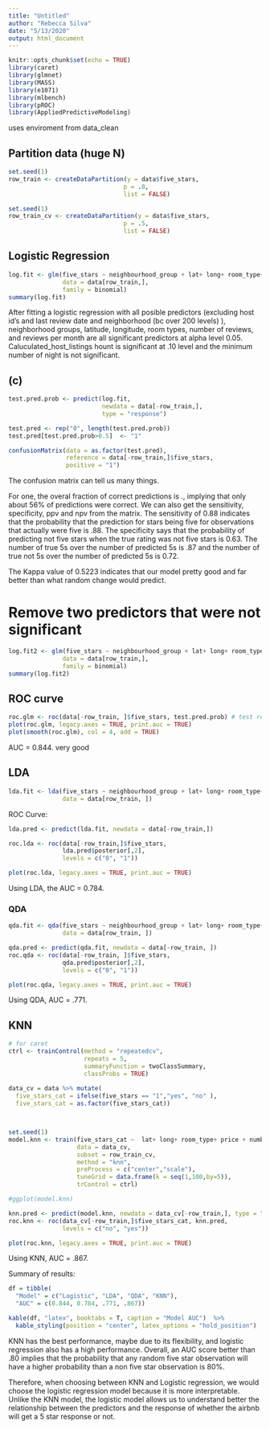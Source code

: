 ```yaml
---
title: "Untitled"
author: "Rebecca Silva"
date: "5/13/2020"
output: html_document
---
```


```r
knitr::opts_chunk$set(echo = TRUE)
library(caret)
library(glmnet)
library(MASS)
library(e1071)
library(mlbench)
library(pROC)
library(AppliedPredictiveModeling)
```

uses enviroment from data_clean

## Partition data (huge N)
```r
set.seed(1)
row_train <- createDataPartition(y = data$five_stars,
                                p = .8,
                                list = FALSE)

set.seed(1)
row_train_cv <- createDataPartition(y = data$five_stars,
                                p = .5,
                                list = FALSE)
```


## Logistic Regression 

```r
log.fit <- glm(five_stars ~ neighbourhood_group + lat+ long+ room_type+ price+ minimum_nights + number_of_reviews + reviews_per_month + calculated_host_listings_count + availability_365, 
               data = data[row_train,], 
               family = binomial)
summary(log.fit)
```

After fitting a logistic regression with all posible predictors (excluding host id's and last review date and neighborhood (bc over 200 levels) ), neighborhood groups, latitude, longitude, room types, number of reviews, and reviews per month are all significant predictors at alpha level 0.05. Caluculated_host_listings hount is significant at .10 level and the minimum number of night is not significant. 

## (c)

```r
test.pred.prob <- predict(log.fit, 
                          newdata = data[-row_train,],
                          type = "response")

test.pred <- rep("0", length(test.pred.prob))
test.pred[test.pred.prob>0.5]  <- "1"  

confusionMatrix(data = as.factor(test.pred),
                reference = data[-row_train,]$five_stars,
                positive = "1")
```
The confusion matrix can tell us many things. 

For one, the overal fraction of correct predictions is ., implying that only about 56% of predictions were correct. 
We can also get the sensitivity, specificity, ppv and npv from the matrix. The sensitivity of 0.88 indicates that the probability that the prediction for stars being five for observations that actually were five is .88. The specificity says that the probability of predicting not five stars when the true rating was not five stars is 0.63. 
The number of true 5s over the number of predicted 5s is .87 and the number of true not 5s over the number of predicted 5s is 0.72.

The Kappa value of 0.5223  indicates that our model pretty good and far better than what random change would predict. 

# Remove two predictors that were not significant 

```r
log.fit2 <- glm(five_stars ~ neighbourhood_group + lat+ long+ room_type+ price + number_of_reviews + reviews_per_month  + availability_365, 
               data = data[row_train,], 
               family = binomial)
summary(log.fit2)
```

## ROC curve
```r
roc.glm <- roc(data[-row_train, ]$five_stars, test.pred.prob) # test response, test prediction
plot(roc.glm, legacy.axes = TRUE, print.auc = TRUE) 
plot(smooth(roc.glm), col = 4, add = TRUE)
```

AUC = 0.844. very good 



## LDA  

```r
lda.fit <- lda(five_stars ~ neighbourhood_group + lat+ long+ room_type+ price + number_of_reviews + reviews_per_month  + availability_365,
               data = data[row_train, ])
```

ROC Curve:
```r
lda.pred <- predict(lda.fit, newdata = data[-row_train,])

roc.lda <- roc(data[-row_train,]$five_stars,
               lda.pred$posterior[,2], 
               levels = c("0", "1"))

plot(roc.lda, legacy.axes = TRUE, print.auc = TRUE)
```

Using LDA, the AUC = 0.784.

### QDA

```r
qda.fit <- qda(five_stars ~ neighbourhood_group + lat+ long+ room_type+ price + number_of_reviews + reviews_per_month  + availability_365,
               data = data[row_train, ])

qda.pred <- predict(qda.fit, newdata = data[-row_train, ])
roc.qda <- roc(data[-row_train, ]$five_stars,
               qda.pred$posterior[,2], 
               levels = c("0", "1"))

plot(roc.qda, legacy.axes = TRUE, print.auc = TRUE)
```

Using QDA, AUC = .771.

## KNN 

```r
# for caret
ctrl <- trainControl(method = "repeatedcv",
                     repeats = 5,
                     summaryFunction = twoClassSummary,
                     classProbs = TRUE) 
 
data_cv = data %>% mutate(
  five_stars_cat = ifelse(five_stars == "1","yes", "no" ), 
  five_stars_cat = as.factor(five_stars_cat))



set.seed(1)
model.knn <- train(five_stars_cat ~  lat+ long+ room_type+ price + number_of_reviews + reviews_per_month  + availability_365,
                   data = data_cv, 
                   subset = row_train_cv,
                   method = "knn",
                   preProcess = c("center","scale"),
                   tuneGrid = data.frame(k = seq(1,100,by=5)),
                   trControl = ctrl)

#ggplot(model.knn)

knn.pred <- predict(model.knn, newdata = data_cv[-row_train,], type = "prob")[,2]
roc.knn <- roc(data_cv[-row_train,]$five_stars_cat, knn.pred, 
               levels = c("no", "yes"))

plot(roc.knn, legacy.axes = TRUE, print.auc = TRUE)

```

Using KNN, AUC = .867.

Summary of results: 
```r
df = tibble(
  "Model" = c("Logistic", "LDA", "QDA", "KNN"), 
  "AUC" = c(0.844, 0.784, .771, .867))

kable(df, "latex", booktabs = T, caption = "Model AUC")  %>%
  kable_styling(position = "center", latex_options = "hold_position")
```

KNN has the best performance, maybe due to its flexibility, and logistic regression also has a high performance. Overall, an AUC score better than .80 implies that the probability that any random five star observation will have a higher probability than a non five star observation is 80%. 

Therefore, when choosing between KNN and Logistic regression, we would choose the logistic regression model because it is more interpretable.  Unlike the KNN model, the logistic model allows us to understand better the relationship between the predictors and the response of whether the airbnb will get a 5 star response or not. 

